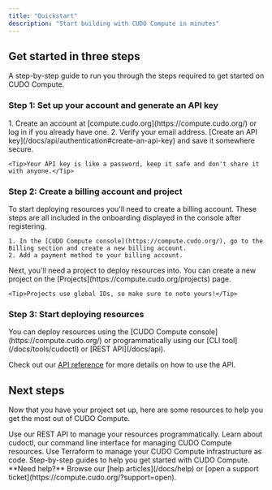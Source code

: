 ```yaml
---
title: "Quickstart"
description: "Start building with CUDO Compute in minutes"
---
```


## Get started in three steps

A step-by-step guide to run you through the steps required to get started on CUDO Compute.

### Step 1: Set up your account and generate an API key

<AccordionGroup>
  <Accordion icon="shield" title="Sign up or log in">
    1. Create an account at [compute.cudo.org](https://compute.cudo.org/) or log in if you already have one.
    2. Verify your email address.
  </Accordion>
  <Accordion icon="key" title="Create an API key">
    [Create an API key](/docs/api/authentication#create-an-api-key) and save it somewhere secure.

    <Tip>Your API key is like a password, keep it safe and don't share it with anyone.</Tip>
  </Accordion>
</AccordionGroup>

### Step 2: Create a billing account and project

<AccordionGroup>
  <Accordion icon="credit-card" title="Create a billing account">
    To start deploying resources you'll need to create a billing account. These steps are all included in the onboarding displayed in the console after registering.

    1. In the [CUDO Compute console](https://compute.cudo.org/), go to the Billing section and create a new billing account.
    2. Add a payment method to your billing account.
</Accordion>
<Accordion icon="folder" title="Create a project">
    Next, you'll need a project to deploy resources into. You can create a new project on the [Projects](https://compute.cudo.org/projects) page.

    <Tip>Projects use global IDs, so make sure to note yours!</Tip>
  </Accordion>
</AccordionGroup>

### Step 3: Start deploying resources

<Accordion icon="rocket" title="Deploy using the console or API">
  You can deploy resources using the [CUDO Compute console](https://compute.cudo.org/) or programmatically using our [CLI tool](/docs/tools/cudoctl) or [REST API](/docs/api).

  <Tip>Check out our [API reference](/docs/api) for more details on how to use the API.</Tip>
</Accordion>

## Next steps

Now that you have your project set up, here are some resources to help you get the most out of CUDO Compute.

<CardGroup cols={2}>

<Card title="API documentation" icon="code" href="/docs/api">
  Use our REST API to manage your resources programmatically.
</Card>

<Card title="cudoctl" icon="terminal" href="/docs/tools/cudoctl">
  Learn about cudoctl, our command line interface for managing CUDO Compute resources.
</Card>

<Card title="Terraform" icon="/docs/images/terraform.svg" color="transparent" href="https://registry.terraform.io/providers/CudoVentures/cudo/latest/docs">
  Use Terraform to manage your CUDO Compute infrastructure as code.
</Card>

<Card title="Guides" icon="square-code" href="/docs/guides">
  Step-by-step guides to help you get started with CUDO Compute.
</Card>


</CardGroup>

<Note>
  **Need help?** Browse our [help articles](/docs/help) or [open a support ticket](https://compute.cudo.org/?support=open).
</Note>

